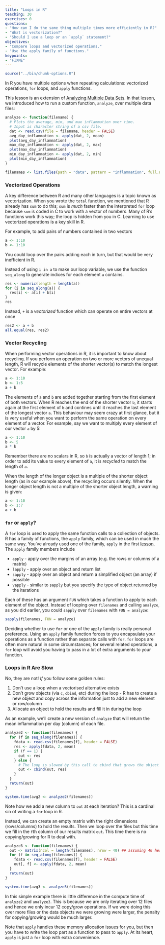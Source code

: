 ```yaml
---
title: "Loops in R"
teaching: 30
exercises: 0
questions:
- "How can I do the same thing multiple times more efficiently in R?"
- "What is vectorization?"
- "Should I use a loop or an `apply` statement?"
objectives:
- "Compare loops and vectorized operations."
- "Use the apply family of functions."
keypoints:
- "FIXME"
---
```


```r
source("../bin/chunk-options.R")
```

In R you have multiple options when repeating calculations: vectorized operations, `for` loops, and `apply` functions.

This lesson is an extension of [Analyzing Multiple Data Sets]({{ site.root }}/03-loops-R/).
In that lesson, we introduced how to run a custom function, `analyze`, over multiple data files:

```r
analyze <- function(filename) {
  # Plots the average, min, and max inflammation over time.
  # Input is character string of a csv file.
  dat <- read.csv(file = filename, header = FALSE)
  avg_day_inflammation <- apply(dat, 2, mean)
  plot(avg_day_inflammation)
  max_day_inflammation <- apply(dat, 2, max)
  plot(max_day_inflammation)
  min_day_inflammation <- apply(dat, 2, min)
  plot(min_day_inflammation)
}
```

```r
filenames <- list.files(path = "data", pattern = "inflammation", full.names = TRUE)
```

### Vectorized Operations

A key difference between R and many other languages is a topic known as vectorization.
When you wrote the `total` function, we mentioned that R already has `sum` to do this; `sum` is *much* faster than the interpreted `for` loop because `sum` is coded in C to work with a vector of numbers.
Many of R's functions work this way; the loop is hidden from you in C.
Learning to use vectorized operations is a key skill in R.

For example, to add pairs of numbers contained in two vectors

```r
a <- 1:10
b <- 1:10
```

You could loop over the pairs adding each in turn, but that would be very inefficient in R.

Instead of using `i in a` to make our loop variable, we use the function `seq_along` to generate indices for each element `a` contains.


```r
res <- numeric(length = length(a))
for (i in seq_along(a)) {
  res[i] <- a[i] + b[i]
}
res
```

Instead, `+` is a *vectorized* function which can operate on entire vectors at once

```r
res2 <- a + b
all.equal(res, res2)
```

### Vector Recycling

When performing vector operations in R, it is important to know about recycling. If you perform an operation on two or more vectors of unequal length, R will recycle elements of the shorter vector(s) to match the longest vector.  For example:

```r
a <- 1:10
b <- 1:5
a + b
```

The elements of `a` and `b` are added together starting from the first element of both vectors. When R reaches the end of the shorter vector `b`, it starts again at the first element of `b` and contines until it reaches the last element of the longest vector `a`.  This behaviour may seem crazy at first glance, but it is very useful when you want to perform the same operation on every element of a vector. For example, say we want to multiply every element of our vector `a` by 5:

```r
a <- 1:10
b <- 5
a * b
```

Remember there are no scalars in R, so `b` is actually a vector of length 1; in order to add its value to every element of `a`, it is *recycled* to match the length of `a`.

When the length of the longer object is a multiple of the shorter object length (as in our example above), the recycling occurs silently. When the longer object length is not a multiple of the shorter object length, a warning is given:

```r
a <- 1:10
b <- 1:7
a + b
```

### `for` or `apply`?

A `for` loop is used to apply the same function calls to a collection of objects.
R has a family of functions, the `apply` family, which can be used in much the same way.
You've already used one of the family, `apply` in the first [lesson]({{ site.root }}/01-starting-with-data/).
The `apply` family members include

 * `apply`  - apply over the margins of an array (e.g. the rows or columns of a matrix)
 * `lapply` - apply over an object and return list
 * `sapply` - apply over an object and return a simplified object (an array) if possible
 * `vapply` - similar to `sapply` but you specify the type of object returned by the iterations

Each of these has an argument `FUN` which takes a function to apply to each element of the object.
Instead of looping over `filenames` and calling `analyze`, as you did earlier, you could `sapply` over `filenames` with `FUN = analyze`:

```r
sapply(filenames, FUN = analyze)
```

Deciding whether to use `for` or one of the `apply` family is really personal preference.
Using an `apply` family function forces to you encapsulate your operations as a function rather than separate calls with `for`.
`for` loops are often more natural in some circumstances; for several related operations, a `for` loop will avoid you having to pass in a lot of extra arguments to your function.

### Loops in R Are Slow

No, they are not! *If* you follow some golden rules:

 1. Don't use a loop when a vectorised alternative exists
 2. Don't grow objects (via `c`, `cbind`, etc) during the loop - R has to create a new object and copy across the information just to add a new element or row/column
 3. Allocate an object to hold the results and fill it in during the loop

As an example, we'll create a new version of `analyze` that will return the mean inflammation per day (column) of each file.

```r
analyze2 <- function(filenames) {
  for (f in seq_along(filenames)) {
    fdata <- read.csv(filenames[f], header = FALSE)
    res <- apply(fdata, 2, mean)
    if (f == 1) {
      out <- res
    } else {
      # The loop is slowed by this call to cbind that grows the object
      out <- cbind(out, res)
    }
  }
  return(out)
}

system.time(avg2 <- analyze2(filenames))
```

Note how we add a new column to `out` at each iteration?
This is a cardinal sin of writing a `for` loop in R.

Instead, we can create an empty matrix with the right dimensions (rows/columns) to hold the results.
Then we loop over the files but this time we fill in the `f`th column of our results matrix `out`.
This time there is no copying/growing for R to deal with.

```r
analyze3 <- function(filenames) {
  out <- matrix(ncol = length(filenames), nrow = 40) ## assuming 40 here from files
  for (f in seq_along(filenames)) {
    fdata <- read.csv(filenames[f], header = FALSE)
    out[, f] <- apply(fdata, 2, mean)
  }
  return(out)
}

system.time(avg3 <- analyze3(filenames))
```

In this simple example there is little difference in the compute time of `analyze2` and `analyze3`.
This is because we are only iterating over 12 files and hence we only incur 12 copy/grow operations.
If we were doing this over more files or the data objects we were growing were larger, the penalty for copying/growing would be much larger.

Note that `apply` handles these memory allocation issues for you, but then you have to write the loop part as a function to pass to `apply`.
At its heart, `apply` is just a `for` loop with extra convenience.

